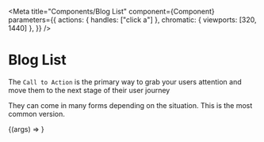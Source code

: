
<Meta
  title="Components/Blog List"
  component={Component}
  parameters={{
    actions: { handles: ["click a"] },
    chromatic: { viewports: [320, 1440] },
  }}
/>

# Blog List

The `Call to Action` is the primary way to grab your users attention and move them to the next stage of their user journey

They can come in many forms depending on the situation. This is the most common version.

<Preview withToolbar>
  <Story name="Blog List" args={mocks}>
    {(args) => <Component {...args} />}
  </Story>
  <div />
</Preview>

<ArgsTable story="Blog List" />
